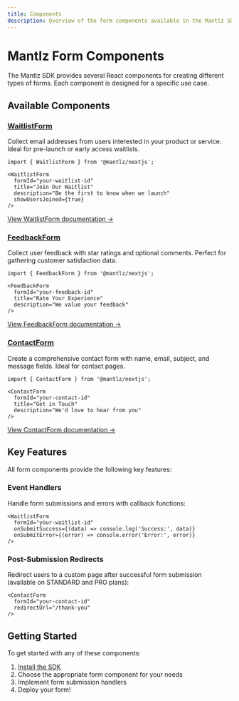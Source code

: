 ```yaml
---
title: Components
description: Overview of the form components available in the Mantlz SDK
---
```


# Mantlz Form Components

The Mantlz SDK provides several React components for creating different types of forms. Each component is designed for a specific use case.

## Available Components

### [WaitlistForm](/docs/getting-started/components/waitlist-form)

Collect email addresses from users interested in your product or service. Ideal for pre-launch or early access waitlists.

```tsx
import { WaitlistForm } from '@mantlz/nextjs';

<WaitlistForm 
  formId="your-waitlist-id"
  title="Join Our Waitlist"
  description="Be the first to know when we launch"
  showUsersJoined={true}
/>
```

[View WaitlistForm documentation →](/docs/getting-started/components/waitlist-form)

### [FeedbackForm](/docs/getting-started/components/feedback-form)

Collect user feedback with star ratings and optional comments. Perfect for gathering customer satisfaction data.

```tsx
import { FeedbackForm } from '@mantlz/nextjs';

<FeedbackForm 
  formId="your-feedback-id"
  title="Rate Your Experience"
  description="We value your feedback"
/>
```

[View FeedbackForm documentation →](/docs/getting-started/components/feedback-form)

### [ContactForm](/docs/getting-started/components/contact-form)

Create a comprehensive contact form with name, email, subject, and message fields. Ideal for contact pages.

```tsx
import { ContactForm } from '@mantlz/nextjs';

<ContactForm 
  formId="your-contact-id"
  title="Get in Touch"
  description="We'd love to hear from you"
/>
```

[View ContactForm documentation →](/docs/getting-started/components/contact-form)

## Key Features

All form components provide the following key features:

### Event Handlers

Handle form submissions and errors with callback functions:

```tsx
<WaitlistForm
  formId="your-waitlist-id"
  onSubmitSuccess={(data) => console.log('Success:', data)}
  onSubmitError={(error) => console.error('Error:', error)}
/>
```

### Post-Submission Redirects

Redirect users to a custom page after successful form submission (available on STANDARD and PRO plans):

```tsx
<ContactForm
  formId="your-contact-id"
  redirectUrl="/thank-you"
/>
```

## Getting Started

To get started with any of these components:

1. [Install the SDK](/docs/getting-started/installation)
2. Choose the appropriate form component for your needs
3. Implement form submission handlers
4. Deploy your form! 